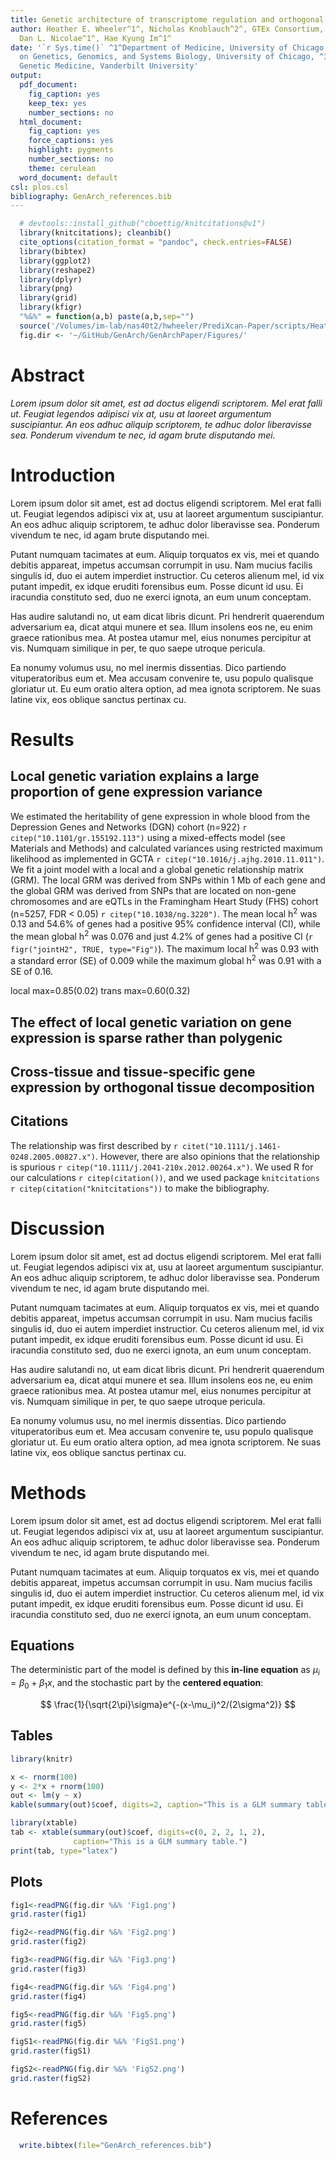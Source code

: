 ```yaml
---
title: Genetic architecture of transcriptome regulation and orthogonal tissue decompositon
author: Heather E. Wheeler^1^, Nicholas Knoblauch^2^, GTEx Consortium, Nancy J. Cox^3^,
  Dan L. Nicolae^1^, Hae Kyung Im^1^
date: '`r Sys.time()` ^1^Department of Medicine, University of Chicago, ^2^Committee
  on Genetics, Genomics, and Systems Biology, University of Chicago, ^3^Division of
  Genetic Medicine, Vanderbilt University'
output:
  pdf_document:
    fig_caption: yes
    keep_tex: yes
    number_sections: no
  html_document:
    fig_caption: yes
    force_captions: yes
    highlight: pygments
    number_sections: no
    theme: cerulean
  word_document: default
csl: plos.csl
bibliography: GenArch_references.bib
---
```


```r
  # devtools::install_github("cboettig/knitcitations@v1")
  library(knitcitations); cleanbib()
  cite_options(citation_format = "pandoc", check.entries=FALSE)
  library(bibtex)
  library(ggplot2)
  library(reshape2)
  library(dplyr)
  library(png)
  library(grid)
  library(kfigr)
  "%&%" = function(a,b) paste(a,b,sep="")
  source('/Volumes/im-lab/nas40t2/hwheeler/PrediXcan-Paper/scripts/Heather/make-figures/multiplot.R')
  fig.dir <- '~/GitHub/GenArch/GenArchPaper/Figures/'
```

# Abstract

*Lorem ipsum dolor sit amet, est ad doctus eligendi scriptorem. Mel erat falli ut. Feugiat legendos adipisci vix at, usu at laoreet argumentum suscipiantur. An eos adhuc aliquip scriptorem, te adhuc dolor liberavisse sea. Ponderum vivendum te nec, id agam brute disputando mei.*



# Introduction

Lorem ipsum dolor sit amet, est ad doctus eligendi scriptorem. Mel erat falli ut. Feugiat legendos adipisci vix at, usu at laoreet argumentum suscipiantur. An eos adhuc aliquip scriptorem, te adhuc dolor liberavisse sea. Ponderum vivendum te nec, id agam brute disputando mei.

Putant numquam tacimates at eum. Aliquip torquatos ex vis, mei et quando debitis appareat, impetus accumsan corrumpit in usu. Nam mucius facilis singulis id, duo ei autem imperdiet instructior. Cu ceteros alienum mel, id vix putant impedit, ex idque eruditi forensibus eum. Posse dicunt id usu. Ei iracundia constituto sed, duo ne exerci ignota, an eum unum conceptam.

Has audire salutandi no, ut eam dicat libris dicunt. Pri hendrerit quaerendum adversarium ea, dicat atqui munere et sea. Illum insolens eos ne, eu enim graece rationibus mea. At postea utamur mel, eius nonumes percipitur at vis. Numquam similique in per, te quo saepe utroque pericula.

Ea nonumy volumus usu, no mel inermis dissentias. Dico partiendo vituperatoribus eum et. Mea accusam convenire te, usu populo qualisque gloriatur ut. Eu eum oratio altera option, ad mea ignota scriptorem. Ne suas latine vix, eos oblique sanctus pertinax cu.

# Results

## Local genetic variation explains a large proportion of gene expression variance
We estimated the heritability of gene expression in whole blood from the Depression Genes and Networks (DGN) cohort (n=922) `r citep("10.1101/gr.155192.113")` using a mixed-effects model (see Materials and Methods) and calculated variances using restricted maximum likelihood as implemented in GCTA `r citep("10.1016/j.ajhg.2010.11.011")`. We fit a joint model with a local and a global genetic relationship matrix (GRM). The local GRM was derived from SNPs within 1 Mb of each gene and the global GRM was derived from SNPs that are located on non-gene chromosomes and are eQTLs in the Framingham Heart Study (FHS) cohort (n=5257, FDR < 0.05) `r citep("10.1038/ng.3220")`. The mean local h^2^ was 0.13 and 54.6\% of genes had a positive 95\% confidence interval (CI), while the mean global h^2^ was 0.076 and just 4.2\% of genes had a positive CI (`r figr("jointH2", TRUE, type="Fig")`). The maximum local h^2^ was 0.93 with a standard error (SE) of 0.009 while the maximum global h^2^ was 0.91 with a SE of 0.16.

local max=0.85(0.02)
trans max=0.60(0.32)

## The effect of local genetic variation on gene expression is sparse rather than polygenic

## Cross-tissue and tissue-specific gene expression by orthogonal tissue decomposition


## Citations

The relationship was first described by
`r citet("10.1111/j.1461-0248.2005.00827.x")`. However, there are also opinions
that the relationship is spurious `r citep("10.1111/j.2041-210x.2012.00264.x")`.
We used R for our calculations `r citep(citation())`, and we used package `knitcitations` `r citep(citation("knitcitations"))` to make the bibliography.


# Discussion

Lorem ipsum dolor sit amet, est ad doctus eligendi scriptorem. Mel erat falli ut. Feugiat legendos adipisci vix at, usu at laoreet argumentum suscipiantur. An eos adhuc aliquip scriptorem, te adhuc dolor liberavisse sea. Ponderum vivendum te nec, id agam brute disputando mei.

Putant numquam tacimates at eum. Aliquip torquatos ex vis, mei et quando debitis appareat, impetus accumsan corrumpit in usu. Nam mucius facilis singulis id, duo ei autem imperdiet instructior. Cu ceteros alienum mel, id vix putant impedit, ex idque eruditi forensibus eum. Posse dicunt id usu. Ei iracundia constituto sed, duo ne exerci ignota, an eum unum conceptam.

Has audire salutandi no, ut eam dicat libris dicunt. Pri hendrerit quaerendum adversarium ea, dicat atqui munere et sea. Illum insolens eos ne, eu enim graece rationibus mea. At postea utamur mel, eius nonumes percipitur at vis. Numquam similique in per, te quo saepe utroque pericula.

Ea nonumy volumus usu, no mel inermis dissentias. Dico partiendo vituperatoribus eum et. Mea accusam convenire te, usu populo qualisque gloriatur ut. Eu eum oratio altera option, ad mea ignota scriptorem. Ne suas latine vix, eos oblique sanctus pertinax cu.

# Methods

Lorem ipsum dolor sit amet, est ad doctus eligendi scriptorem. Mel erat falli ut. Feugiat legendos adipisci vix at, usu at laoreet argumentum suscipiantur. An eos adhuc aliquip scriptorem, te adhuc dolor liberavisse sea. Ponderum vivendum te nec, id agam brute disputando mei.

Putant numquam tacimates at eum. Aliquip torquatos ex vis, mei et quando debitis appareat, impetus accumsan corrumpit in usu. Nam mucius facilis singulis id, duo ei autem imperdiet instructior. Cu ceteros alienum mel, id vix putant impedit, ex idque eruditi forensibus eum. Posse dicunt id usu. Ei iracundia constituto sed, duo ne exerci ignota, an eum unum conceptam.

## Equations

The deterministic part of the model is defined by this **in-line equation** as 
$\mu_i = \beta_0 + \beta_1x$, and the stochastic part by the **centered equation**: 

$$ \frac{1}{\sqrt{2\pi}\sigma}e^{-(x-\mu_i)^2/(2\sigma^2)} $$

## Tables

```r
library(knitr)

x <- rnorm(100)
y <- 2*x + rnorm(100)
out <- lm(y ~ x)
kable(summary(out)$coef, digits=2, caption="This is a GLM summary table.")
```

```r
library(xtable)
tab <- xtable(summary(out)$coef, digits=c(0, 2, 2, 1, 2), 
              caption="This is a GLM summary table.")
print(tab, type="latex")
```

## Plots

```r
fig1<-readPNG(fig.dir %&% 'Fig1.png')
grid.raster(fig1)
```

```r
fig2<-readPNG(fig.dir %&% 'Fig2.png')
grid.raster(fig2)
```

```r
fig3<-readPNG(fig.dir %&% 'Fig3.png')
grid.raster(fig3)
```

```r
fig4<-readPNG(fig.dir %&% 'Fig4.png')
grid.raster(fig4)
```

```r
fig5<-readPNG(fig.dir %&% 'Fig5.png')
grid.raster(fig5)
```

```r
figS1<-readPNG(fig.dir %&% 'FigS1.png')
grid.raster(figS1)
```

```r
figS2<-readPNG(fig.dir %&% 'FigS2.png')
grid.raster(figS2)
```


# References

```r
  write.bibtex(file="GenArch_references.bib")
```





